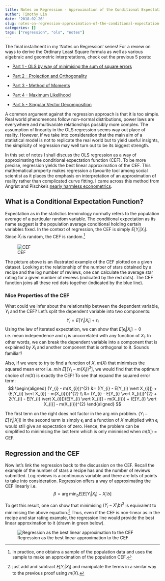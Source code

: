 ```yaml
---
title: Notes on Regression - Approximation of the Conditional Expectation Function
author: Timothy Lin
date: '2018-02-26'
slug: notes-on-regression-approximation-of-the-conditional-expectation-function
categories: []
tags: ["regression", "ols", "notes"]
---
```


The final installment in my 'Notes on Regression' series! For a review on ways to derive the Ordinary Least Square formula as well as various algebraic and geometric interpretations, check out the previous 5 posts:

- [Part 1 - OLS by way of minimising the sum of square errors](/2017/08/16/notes-on-regression-ols/)

- [Part 2 - Projection and Orthogonality](/2017/08/23/notes-on-regression-projection/)

- [Part 3 - Method of Moments](/2017/08/31/notes-on-regression-method-of-moments/)

- [Part 4 - Maximum Likelihood](/2017/09/21/notes-on-regression-maximum-likelihood/)

- [Part 5 - Singular Vector Decomposition](/2017/10/21/notes-on-regression-singular-vector-decomposition/)

A common argument against the regression approach is that it is too simple. Real world phenomenons follow non-normal distributions, power laws are everywhere and multivariate relationships possibly more complex. The assumption of linearity in the OLS regression seems way out place of reality. However, if we take into consideration that the main aim of a statistical model is not to replicate the real world but to yield useful insights, the simplicity of regression may well turn out to be its biggest strength. 

In this set of notes I shall discuss the OLS regression as a way of approximating the conditional expectation function (CEF). To be more precise, regression yields the best linear approximation of the CEF. This mathematical property makes regression a favourite tool among social scientist as it places the emphasis on interpretation of an approximation of reality rather than complicated curve fitting. I came across this method from Angrist and Pischke's [nearly harmless econometrics](https://press.princeton.edu/titles/8769.html).

## What is a Conditional Expectation Function?

Expectation as in the statistics terminology normally refers to the population average of a particular random variable. The conditional expectation as its name suggest is the population average conditional holding certain variables fixed. In the context of regression, the CEF is simply $E[Y_{i}\vert X_{i}]$. Since $X_{i}$ is random, the CEF is random.^[In practice, one obtains a sample of the population data and uses the sample to make an approximation of the population CEF.]

![CEF](/img/CEF.png)

The picture above is an illustrated example of the CEF plotted on a given dataset. Looking at the relationship of the number of stars obtained by a recipe and the log number of reviews, one can calculate the average star rating for a given number of reviews (indicated by the red dots). The CEF function joins all these red dots together (indicated by the blue line).

### Nice Properties of the CEF

What could we infer about the relationship between the dependent variable, $Y_{i}$ and the CEF? Let's split the dependent variable into two components:
$$
Y_{i} = E[Y_{i} \vert X_{i}] + \epsilon_{i}
$$
Using the law of iterated expectation, we can show that $E[\epsilon_{i} \vert X_{i}]=0$ i.e. mean independence and $\epsilon_{i}$ is uncorrelated with any function of $X_{i}$. In other words, we can break the dependent variable into a component that is explained by $X_{i}$ and another component that is orthogonal to it. Sounds familiar? 

Also, if we were to try to find a function of $X$, $m(X)$ that minimises the squared mean error i.e. $min~ E[(Y_{i} - m(X_{i}))^{2}]$, we would find that the optimum choice of $m(X)$ is exactly the CEF! To see that expand the squared error term:
$$
\begin{aligned}
(Y_{i} - m(X_{i}))^{2}  &= ((Y_{i} - E[Y_{i} \vert X_{i}]) + (E[Y_{i} \vert X_{i}] - m(X_{i})))^{2} \\
&= (Y_{i} - E[Y_{i} \vert X_{i}])^{2} + 2(Y_{i} - E[Y_{i} \vert X_{i}])(E[Y_{i} \vert X_{i}] - m(X_{i})) 
+ (E[Y_{i} \vert X_{i}] - m(X_{i}))^{2}
\end{aligned}
$$

The first term on the right does not factor in the arg min problem. $(Y_{i} - E[Y_{i} \vert X_{i}])$ in the second term is simply $\epsilon_{i}$ and a function of $X$ multiplied with $\epsilon_{i}$ would still give an expectation of zero. Hence, the problem can be simplified to minimising the last term which is only minimised when $m(X_{i})$ = CEF.

## Regression and the CEF

Now let's link the regression back to the discussion on the CEF. Recall the example of the number of stars a recipe has and the number of reviews submitted. Log reviews is a continuous variable and there are lots of points to take into consideration. Regression offers a way of approximating the CEF linearly i.e.
$$
\beta = \arg \min_{b}E[ E[Y_{i}\vert X_{i}] - X_{i}'b]
$$

To get this result, one can show that minimising $(Y_{i} -X'_{i}b)^{2}$ is equivalent to minimising the above equation.^[just add and subtract $E[Y_{i}\vert X_{i}]$ and manipulate the terms in a similar way to the previous proof using $m(X)$.] Thus, even if the CEF is non-linear as in the recipe and star rating example, the regression line would provide the best linear approximation to it (drawn in green below).

![Regression as the best linear approximation to the CEF](/img/CEF_regression.png)













